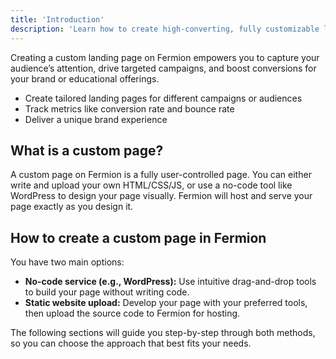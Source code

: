 ```yaml
---
title: 'Introduction'
description: 'Learn how to create high-converting, fully customizable landing pages on Fermion using no-code tools or your own source code.'
---
```


Creating a custom landing page on Fermion empowers you to capture your audience’s attention, drive targeted campaigns, and boost conversions for your brand or educational offerings.

-   Create tailored landing pages for different campaigns or audiences
-   Track metrics like conversion rate and bounce rate
-   Deliver a unique brand experience

## What is a custom page?

A custom page on Fermion is a fully user-controlled page. You can either write and upload your own HTML/CSS/JS, or use a no-code tool like WordPress to design your page visually. Fermion will host and serve your page exactly as you design it.

## How to create a custom page in Fermion

You have two main options:

-   **No-code service (e.g., WordPress):** Use intuitive drag-and-drop tools to build your page without writing code.
-   **Static website upload:** Develop your page with your preferred tools, then upload the source code to Fermion for hosting.

The following sections will guide you step-by-step through both methods, so you can choose the approach that best fits your needs.
